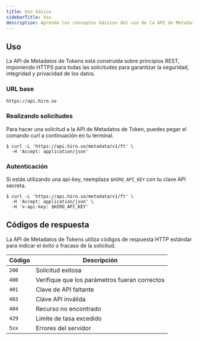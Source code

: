 ```yaml
---
title: Uso básico
sidebarTitle: Uso
description: Aprende los conceptos básicos del uso de la API de Metadatos de Token.
---
```

## Uso

La API de Metadatos de Tokens está construida sobre principios REST, imponiendo HTTPS para todas las solicitudes para garantizar la seguridad, integridad y privacidad de los datos.

### URL base

```console -c
https://api.hiro.so
```

### Realizando solicitudes

Para hacer una solicitud a la API de Metadatos de Token, puedes pegar el comando curl a continuación en tu terminal.

```terminal
$ curl -L 'https://api.hiro.so/metadata/v1/ft' \
  -H 'Accept: application/json'
```

### Autenticación

Si estás utilizando una api-key, reemplaza `$HIRO_API_KEY` con tu clave API secreta.

```terminal
$ curl -L 'https://api.hiro.so/metadata/v1/ft' \
  -H 'Accept: application/json' \
  -H 'x-api-key: $HIRO_API_KEY'
```

## Códigos de respuesta

La API de Metadatos de Tokens utiliza códigos de respuesta HTTP estándar para indicar el éxito o fracaso de la solicitud.

| Código | Descripción |
|--------|-------------|
| `200` | Solicitud exitosa |
| `400` | Verifique que los parámetros fueran correctos |
| `401` | Clave de API faltante |
| `403` | Clave API inválida |
| `404` | Recurso no encontrado |
| `429` | Límite de tasa excedido |
| `5xx` | Errores del servidor |
